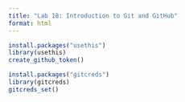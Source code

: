 ```yaml
---
title: "Lab 18: Introduction to Git and GitHub"
format: html
---
```


```r
install.packages("usethis")
library(usethis)
create_github_token()
```

```r
install.packages("gitcreds")
library(gitcreds)
gitcreds_set()
```

